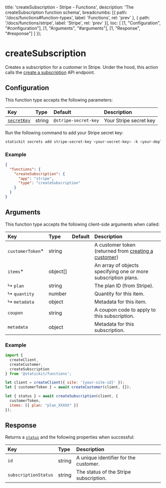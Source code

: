 
  title: 'createSubscription - Stripe - Functions',
  description: 'The createSubscription function schema',
  breadcrumbs: [{
    path: '/docs/functions#function-types',
    label: 'Functions',
    rel: 'prev'
  },
  {
    path: '/docs/functions/stripe',
    label: 'Stripe',
    rel: 'prev'
  }],
  toc: [
    [1, "Configuration", "#configuration"],
    [1, "Arguments", "#arguments"],
    [1, "Response", "#response"]
  ]
});

# createSubscription

Creates a subscription for a customer in Stripe. Under the hood, this action calls the [create a subscription](https://stripe.com/docs/api/subscriptions/create) API endpoint.

## Configuration

This function type accepts the following parameters:

| Key                        | Type                     | Default                        | Description                                                  |
| :------------------------- | :----------------------- | :----------------------------- | :----------------------------------------------------------- |
| [`secretKey`](/docs/functions/stripe#secret-key)       | string                   | `@stripe-secret-key`           | Your Stripe secret key                                      |

Run the following command to add your Stripe secret key:

```bash
statickit secrets add stripe-secret-key <your-secret-key> -k <your-deploy-key>
```

### Example

```json
{
  "functions": {
    "createSubscription": {
      "app": "stripe",
      "type": "createSubscription"
    }
  }
}
```

## Arguments

This function type accepts the following client-side arguments when called:

| Key                        | Type                     | Default                        | Description                                                  |
| :------------------------- | :----------------------- | :----------------------------- | :----------------------------------------------------------- |
| `customerToken`*          | string                   |                                | A customer token (returned from [creating a customer](/docs/functions/stripe/create-customer#response)) |
| `items`*                  | object[]                 |                                | An array of objects specifying one or more subscription plans. |
| ↳ `plan`                  | string                   |                                | The plan ID (from Stripe).                                   |
| ↳ `quantity`               | number                   |                                | Quantity for this item.                                     |
| ↳ `metadata`               | object                   |                                | Metadata for this item.                                     |
| `coupon`                   | string                   |                                | A coupon code to apply to this subscription. |
| `metadata`                 | object                   |                                | Metadata for this subscription.                             |

### Example

```js
import { 
  createClient,
  createCustomer,
  createSubscription 
} from '@statickit/functions';

let client = createClient({ site: '{your-site-id}' });
let { customerToken } = await createCustomer(client, {});

let { status } = await createSubscription(client, {
  customerToken,
  items: [{ plan: "plan_XXXXX" }]
});
```

## Response

Returns a [`status`](/docs/functions#responses) and the following properties when successful:

| Key                        | Type                     |  Description                                                 |
| :------------------------- | :----------------------- | :----------------------------------------------------------- |
| `id`                       | string                   | A unique identifier for the customer.                        |
| `subscriptionStatus`       | string                   | The status of the Stripe subscription.                       |
